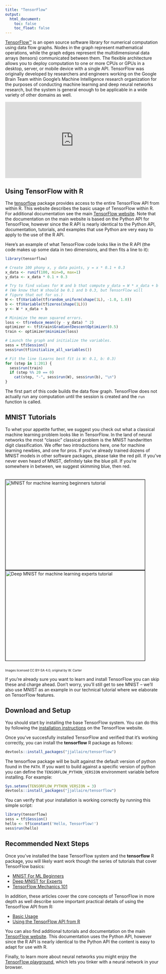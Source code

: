 ```yaml
---
title: "TensorFlow"
output: 
  html_document:
    toc: false
    toc_float: false
---
```


<div class="row">

<div class="col-md-6">

[TensorFlow™](https://tensorflow.org) is an open source software library for numerical computation using data flow graphs. Nodes in the graph represent mathematical operations, while the graph edges represent the multidimensional data arrays (tensors) communicated between them. The flexible architecture allows you to deploy computation to one or more CPUs or GPUs in a desktop, server, or mobile device with a single API. TensorFlow was originally developed by researchers and engineers working on the Google Brain Team within Google's Machine Intelligence research organization for the purposes of conducting machine learning and deep neural networks research, but the system is general enough to be applicable in a wide variety of other domains as well.

</div>

<div class="col-md-6">
<iframe id="video" src="https://www.youtube.com/embed/oZikw5k_2FM" frameborder="0" allowfullscreen width="440" height="246"></iframe>
</div>

</div>

## Using TensorFlow with R

The [tensorflow](https://github.com/jjallaire/tensorflow) package provides access to the entire TensorFlow API from within R. This website describes the basic usage of TensorFlow within R. For additional documentation see the main [TensorFlow website](https://www.tensorflow.org). Note that the documentation on the main website is based on the Python API for TensorFlow, however since the R API is nearly identical to the Python API, documentation, tutorials, and examples that use Python are very easy to apply to the use of the R API.

Here's an example of what TensorFlow code looks like in the R API (the code makes up some data in two dimensions, and then fits a line to it):

```r
library(tensorflow)

# Create 100 phony x, y data points, y = x * 0.1 + 0.3
x_data <- runif(100, min=0, max=1)
y_data <- x_data * 0.1 + 0.3

# Try to find values for W and b that compute y_data = W * x_data + b
# (We know that W should be 0.1 and b 0.3, but TensorFlow will
# figure that out for us.)
W <- tf$Variable(tf$random_uniform(shape(1L), -1.0, 1.0))
b <- tf$Variable(tf$zeros(shape(1L)))
y <- W * x_data + b

# Minimize the mean squared errors.
loss <- tf$reduce_mean((y - y_data) ^ 2)
optimizer <- tf$train$GradientDescentOptimizer(0.5)
train <- optimizer$minimize(loss)

# Launch the graph and initialize the variables.
sess = tf$Session()
sess$run(tf$initialize_all_variables())

# Fit the line (Learns best fit is W: 0.1, b: 0.3)
for (step in 1:201) {
  sess$run(train)
  if (step %% 20 == 0)
    cat(step, "-", sess$run(W), sess$run(b), "\n")
}
```

The first part of this code builds the data flow graph.  TensorFlow does not actually run any computation until the session is created and the `run` function is called.

## MNIST Tutorials

To whet your appetite further, we suggest you check out what a classical machine learning problem looks like in TensorFlow.  In the land of neural networks the most "classic" classical problem is the MNIST handwritten digit classification.  We offer two introductions here, one for machine learning newbies, and one for pros. If you've already trained dozens of MNIST models in other software packages, please take the red pill.  If you've never even heard of MNIST, definitely take the blue pill.  If you're somewhere in between, we suggest skimming blue, then red.

<div style="width:100%; margin:auto; margin-bottom:10px; margin-top:20px; display: flex; flex-direction: row">
 <a href="tutorial_mnist_beginners.html" title="MNIST for ML Beginners tutorial">
   <img width=450 height=291 style="flex-grow:1; flex-shrink:1; border: 1px solid black;" src="images/blue_pill.png" alt="MNIST for machine learning beginners tutorial" />
 </a>
 <a href="tutorial_mnist_pros.html" title="Deep MNIST for ML Experts tutorial">
   <img width=450 height=291 style="flex-grow:1; flex-shrink:1; border: 1px solid black;" src="images/red_pill.png" alt="Deep MNIST for machine learning experts tutorial" />
 </a>
</div>
<p style="font-size:10px;">Images licensed CC BY-SA 4.0; original by W. Carter</p>

If you're already sure you want to learn and install TensorFlow you can skip these and charge ahead.  Don't worry, you'll still get to see MNIST -- we'll also use MNIST as an example in our technical tutorial where we elaborate on TensorFlow features.

## Download and Setup 

You should start by installing the base TensorFlow system. You can do this by following the [installation instructions](https://www.tensorflow.org/get_started/os_setup.html#download-and-setup) on the TensorFlow website.

Once you've succesfully installed TensorFlow and verified that it's working correctly, you can install the **tensorflow** R package as follows:

```r
devtools::install_packages("jjallaire/tensorflow")
```

The tensorflow package will be built against the default version of python found in the `PATH`. If you want to build against a specific version of python you can define the `TENSORFLOW_PYTHON_VERSION` environment variable before installing. For example:

```r
Sys.setenv(TENSORFLOW_PYTHON_VERSION = 3)
devtools::install_packages("jjallaire/tensorflow")
```

You can verify that your installation is working correctly by running this simple script:

```r
library(tensorflow)
sess = tf$Session()
hello <- tf$constant('Hello, TensorFlow!')
sess$run(hello)
```

## Recommended Next Steps

Once you've installed the base TensorFlow system and the **tensorflow** R package, you will likely want work though the series of tutorials that cover TensorFlow basics:

* [MNIST For ML Beginners](tutorial_mnist_beginners.html)
* [Deep MNIST for Experts](tutorial_mnist_pros.html)
* [TensorFlow Mechanics 101](tutorial_tensorflow_mechanics.html)

In addition, these articles cover the core concepts of TensorFlow in more depth as well describe some important practical details of using the TensorFlow API from R:

* [Basic Usage](basic_usage.html)
* [Using the TensorFlow API from R](using_tensorflow_api.html)

You can also find additional tutorials and documentation on the main [TensorFlow website](https://tensorflow.org). This documentation uses the Python API, however since the R API is nearly identical to the Python API the content is easy to adapt for use with R.

Finally, to learn more about neural networks you might enjoy the [TensorFlow playground](http://playground.tensorflow.org), which lets you tinker with a neural network in your browser.
